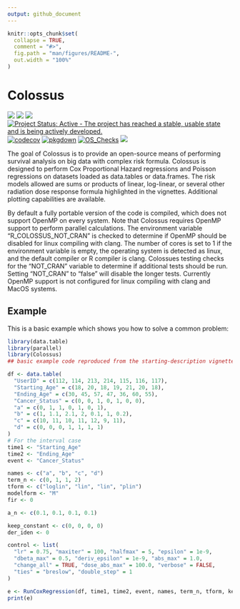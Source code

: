 ```yaml
---
output: github_document
---
```


<!-- README.md is generated from README.Rmd. Please edit that file -->

```r
knitr::opts_chunk$set(
  collapse = TRUE,
  comment = "#>",
  fig.path = "man/figures/README-",
  out.width = "100%"
)
```

# Colossus

<!-- badges: start -->
[![](https://img.shields.io/github/languages/code-size/ericgiunta/Colossus.svg)](https://github.com/ericgiunta/Colossus)
[![](https://img.shields.io/github/last-commit/ericgiunta/Colossus.svg)](https://github.com/ericgiunta/Colossus/commits/master)
[![](https://img.shields.io/badge/lifecycle-experimental-orange.svg)](https://lifecycle.r-lib.org/articles/stages.html#experimental)
[![Project Status: Active - The project has reached a stable, usable state and is being actively developed.](https://www.repostatus.org/badges/latest/active.svg)](https://www.repostatus.org/#active)
[![codecov](https://codecov.io/gh/ericgiunta/Colossus/graph/badge.svg?token=NMH5R502W8)](https://codecov.io/gh/ericgiunta/Colossus)
[![pkgdown](https://github.com/ericgiunta/Colossus/actions/workflows/pkgdown.yaml/badge.svg)](https://github.com/ericgiunta/Colossus/actions/workflows/pkgdown.yaml)
[![OS_Checks](https://github.com/ericgiunta/Colossus/actions/workflows/OS_TEST.yml/badge.svg?branch=main)](https://github.com/ericgiunta/Colossus/actions/workflows/OS_TEST.yml)
[![](https://cranlogs.r-pkg.org/badges/grand-total/Colossus)](https://CRAN.R-project.org/package=Colossus)
<!-- badges: end -->

The goal of Colossus is to provide an open-source means of performing survival analysis on big data with complex risk formula. Colossus is designed to perform Cox Proportional Hazard regressions and Poisson regressions on datasets loaded as data.tables or data.frames. The risk models allowed are sums or products of linear, log-linear, or several other radiation dose response formula highlighted in the vignettes. Additional plotting capabilities are available.


By default a fully portable version of the code is compiled, which does not support OpenMP on every system. Note that Colossus requires OpenMP support to perform parallel calculations. The environment variable "R_COLOSSUS_NOT_CRAN" is checked to determine if OpenMP should be disabled for linux compiling with clang. The number of cores is set to 1 if the environment variable is empty, the operating system is detected as linux, and the default compiler or R compiler is clang. Colossues testing checks for the "NOT_CRAN" variable to determine if additional tests should be run. Setting "NOT_CRAN" to "false" will disable the longer tests. Currently OpenMP support is not configured for linux compiling with clang and MacOS systems.

## Example

This is a basic example which shows you how to solve a common problem:

```r
library(data.table)
library(parallel)
library(Colossus)
## basic example code reproduced from the starting-description vignette

df <- data.table(
  "UserID" = c(112, 114, 213, 214, 115, 116, 117),
  "Starting_Age" = c(18, 20, 18, 19, 21, 20, 18),
  "Ending_Age" = c(30, 45, 57, 47, 36, 60, 55),
  "Cancer_Status" = c(0, 0, 1, 0, 1, 0, 0),
  "a" = c(0, 1, 1, 0, 1, 0, 1),
  "b" = c(1, 1.1, 2.1, 2, 0.1, 1, 0.2),
  "c" = c(10, 11, 10, 11, 12, 9, 11),
  "d" = c(0, 0, 0, 1, 1, 1, 1)
)
# For the interval case
time1 <- "Starting_Age"
time2 <- "Ending_Age"
event <- "Cancer_Status"

names <- c("a", "b", "c", "d")
term_n <- c(0, 1, 1, 2)
tform <- c("loglin", "lin", "lin", "plin")
modelform <- "M"
fir <- 0

a_n <- c(0.1, 0.1, 0.1, 0.1)

keep_constant <- c(0, 0, 0, 0)
der_iden <- 0

control <- list(
  "lr" = 0.75, "maxiter" = 100, "halfmax" = 5, "epsilon" = 1e-9,
  "dbeta_max" = 0.5, "deriv_epsilon" = 1e-9, "abs_max" = 1.0,
  "change_all" = TRUE, "dose_abs_max" = 100.0, "verbose" = FALSE,
  "ties" = "breslow", "double_step" = 1
)

e <- RunCoxRegression(df, time1, time2, event, names, term_n, tform, keep_constant, a_n, modelform, fir, der_iden, control)
print(e)
```
